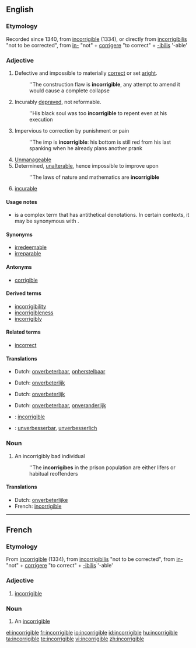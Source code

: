 ==English==

===Etymology===
Recorded since 1340, from {{etyl|fro}} [[incorrigible]] (1334), or directly from {{etyl|la}} [[incorrigibilis]] "not to be corrected", from [[in-]] "not" + [[corrigere]] "to correct" + [[-ibilis]] '-able'

===Adjective===
{{en-adj|-}}

# Defective and impossible to materially [[correct]] or set [[aright]].
#: ''The construction flaw is '''incorrigible''', any attempt to amend it would cause a complete collapse
# Incurably [[depraved]], not reformable.
#: ''His black soul was too '''incorrigible''' to repent even at his execution
# Impervious to correction by punishment or pain
#: ''The imp is '''incorrigible''': his bottom is still red from his last spanking when he already plans another prank
# [[unmanageable|Unmanageable]]
# Determined, [[unalterable]], hence impossible to improve upon
#: ''The laws of nature and mathematics are '''incorrigible'''
# {{Archaic}} [[incurable]]

====Usage notes====
* {{sense|Impossible to correct or set aright}} {{term|incorrigible|Incorrigible}} is a complex term that has antithetical denotations.  In certain contexts, it may be synonymous with {{term|impeccable}}.

{{rfquote}}

====Synonyms====
* [[irredeemable]]
* [[irreparable]]

====Antonyms====
* [[corrigible]]

====Derived terms====
* [[incorrigibility]]
* [[incorrigibleness]]
* [[incorrigibly]]

====Related terms====
* [[incorrect]]

====Translations====
{{trans-top|defective and materially impossible to correct or set aright}}
* Dutch: [[onverbeterbaar]], [[onherstelbaar]]
{{trans-mid}}
{{trans-bottom}}

{{trans-top|incurably depraved}}
* Dutch: [[onverbeterlijk]]
{{trans-mid}}
{{trans-bottom}}

{{trans-top|impervious to correction by punishment or pain}}
* Dutch: [[onverbeterlijk]]
{{trans-mid}}
{{trans-bottom}}

{{trans-see|unamanageable}}

{{trans-top|determined, unalterable}}
* Dutch: [[onverbeterbaar]], [[onveranderlijk]]
{{trans-mid}}
{{trans-bottom}}

{{checktrans-top}}
* {{ttbc|French}}: [[#French|incorrigible]]
* {{ttbc|German}}: [[unverbesserbar]], [[unverbesserlich]]
{{checktrans-bottom}}

===Noun===
{{en-noun}}

# An incorrigibly bad individual
#: ''The '''incorrigibes''' in the prison population are either lifers or habitual reoffenders

====Translations====
* Dutch: [[onverbeterlijke]] {{m}}
* French: [[incorrigible]] {{m}}

----

==French==

===Etymology===
From {{etyl|fro}} [[incorrigible]] (1334), from {{etyl|la}} [[incorrigibilis]] "not to be corrected", from [[in-]] "not" + [[corrigere]] "to correct" + [[-ibilis]] '-able'

===Adjective===
{{fr-adj-mf}}

# [[#English|incorrigible]]

===Noun===
{{fr-noun|m}}

# An [[#English#noun|incorrigible]]

[[el:incorrigible]]
[[fr:incorrigible]]
[[io:incorrigible]]
[[id:incorrigible]]
[[hu:incorrigible]]
[[ta:incorrigible]]
[[te:incorrigible]]
[[vi:incorrigible]]
[[zh:incorrigible]]